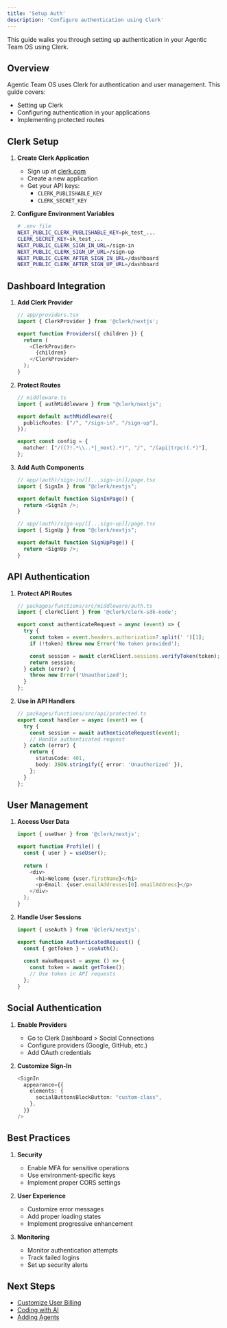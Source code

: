 ```yaml
---
title: 'Setup Auth'
description: 'Configure authentication using Clerk'
---
```


This guide walks you through setting up authentication in your Agentic Team OS using Clerk.

## Overview

Agentic Team OS uses Clerk for authentication and user management. This guide covers:
- Setting up Clerk
- Configuring authentication in your applications
- Implementing protected routes

## Clerk Setup

1. **Create Clerk Application**
   - Sign up at [clerk.com](https://clerk.com)
   - Create a new application
   - Get your API keys:
     - `CLERK_PUBLISHABLE_KEY`
     - `CLERK_SECRET_KEY`

2. **Configure Environment Variables**
   ```bash
   # .env file
   NEXT_PUBLIC_CLERK_PUBLISHABLE_KEY=pk_test_...
   CLERK_SECRET_KEY=sk_test_...
   NEXT_PUBLIC_CLERK_SIGN_IN_URL=/sign-in
   NEXT_PUBLIC_CLERK_SIGN_UP_URL=/sign-up
   NEXT_PUBLIC_CLERK_AFTER_SIGN_IN_URL=/dashboard
   NEXT_PUBLIC_CLERK_AFTER_SIGN_UP_URL=/dashboard
   ```

## Dashboard Integration

1. **Add Clerk Provider**
   ```typescript
   // app/providers.tsx
   import { ClerkProvider } from '@clerk/nextjs';
   
   export function Providers({ children }) {
     return (
       <ClerkProvider>
         {children}
       </ClerkProvider>
     );
   }
   ```

2. **Protect Routes**
   ```typescript
   // middleware.ts
   import { authMiddleware } from "@clerk/nextjs";
   
   export default authMiddleware({
     publicRoutes: ["/", "/sign-in", "/sign-up"],
   });
   
   export const config = {
     matcher: ["/((?!.*\\..*|_next).*)", "/", "/(api|trpc)(.*)"],
   };
   ```

3. **Add Auth Components**
   ```typescript
   // app/(auth)/sign-in/[[...sign-in]]/page.tsx
   import { SignIn } from "@clerk/nextjs";
   
   export default function SignInPage() {
     return <SignIn />;
   }
   
   // app/(auth)/sign-up/[[...sign-up]]/page.tsx
   import { SignUp } from "@clerk/nextjs";
   
   export default function SignUpPage() {
     return <SignUp />;
   }
   ```

## API Authentication

1. **Protect API Routes**
   ```typescript
   // packages/functions/src/middleware/auth.ts
   import { clerkClient } from '@clerk/clerk-sdk-node';
   
   export const authenticateRequest = async (event) => {
     try {
       const token = event.headers.authorization?.split(' ')[1];
       if (!token) throw new Error('No token provided');
   
       const session = await clerkClient.sessions.verifyToken(token);
       return session;
     } catch (error) {
       throw new Error('Unauthorized');
     }
   };
   ```

2. **Use in API Handlers**
   ```typescript
   // packages/functions/src/api/protected.ts
   export const handler = async (event) => {
     try {
       const session = await authenticateRequest(event);
       // Handle authenticated request
     } catch (error) {
       return {
         statusCode: 401,
         body: JSON.stringify({ error: 'Unauthorized' }),
       };
     }
   };
   ```

## User Management

1. **Access User Data**
   ```typescript
   import { useUser } from '@clerk/nextjs';
   
   export function Profile() {
     const { user } = useUser();
     
     return (
       <div>
         <h1>Welcome {user.firstName}</h1>
         <p>Email: {user.emailAddresses[0].emailAddress}</p>
       </div>
     );
   }
   ```

2. **Handle User Sessions**
   ```typescript
   import { useAuth } from '@clerk/nextjs';
   
   export function AuthenticatedRequest() {
     const { getToken } = useAuth();
     
     const makeRequest = async () => {
       const token = await getToken();
       // Use token in API requests
     };
   }
   ```

## Social Authentication

1. **Enable Providers**
   - Go to Clerk Dashboard > Social Connections
   - Configure providers (Google, GitHub, etc.)
   - Add OAuth credentials

2. **Customize Sign-In**
   ```typescript
   <SignIn
     appearance={{
       elements: {
         socialButtonsBlockButton: "custom-class",
       },
     }}
   />
   ```

## Best Practices

1. **Security**
   - Enable MFA for sensitive operations
   - Use environment-specific keys
   - Implement proper CORS settings

2. **User Experience**
   - Customize error messages
   - Add proper loading states
   - Implement progressive enhancement

3. **Monitoring**
   - Monitor authentication attempts
   - Track failed logins
   - Set up security alerts

## Next Steps

- [Customize User Billing](/guides/customize-user-billing)
- [Coding with AI](/guides/coding-with-ai)
- [Adding Agents](/guides/adding-agents)